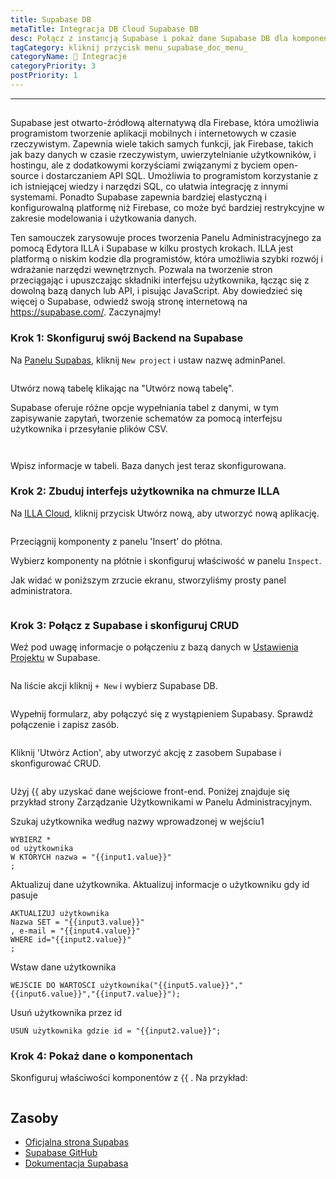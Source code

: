 ```yaml
---
title: Supabase DB
metaTitle: Integracja DB Cloud Supabase DB
desc: Połącz z instancją Supabase i pokaż dane Supabase DB dla komponentów
tagCategory: kliknij przycisk menu_supabase_doc_menu_
categoryName: 🔨 Integracje
categoryPriority: 3
postPriority: 1
---
```


* * *

## <h2 hidden>Supabase DB</h2>

Supabase jest otwarto-źródłową alternatywą dla Firebase, która umożliwia programistom tworzenie aplikacji mobilnych i internetowych w czasie rzeczywistym. Zapewnia wiele takich samych funkcji, jak Firebase, takich jak bazy danych w czasie rzeczywistym, uwierzytelnianie użytkowników, i hostingu, ale z dodatkowymi korzyściami związanymi z byciem open-source i dostarczaniem API SQL. Umożliwia to programistom korzystanie z ich istniejącej wiedzy i narzędzi SQL, co ułatwia integrację z innymi systemami. Ponadto Supabase zapewnia bardziej elastyczną i konfigurowalną platformę niż Firebase, co może być bardziej restrykcyjne w zakresie modelowania i użytkowania danych.

Ten samouczek zarysowuje proces tworzenia Panelu Administracyjnego za pomocą Edytora ILLA i Supabase w kilku prostych krokach. ILLA jest platformą o niskim kodzie dla programistów, która umożliwia szybki rozwój i wdrażanie narzędzi wewnętrznych. Pozwala na tworzenie stron przeciągając i upuszczając składniki interfejsu użytkownika, łącząc się z dowolną bazą danych lub API, i pisując JavaScript. Aby dowiedzieć się więcej o Supabase, odwiedź swoją stronę internetową na <https://supabase.com/>. Zaczynajmy!

### Krok 1: Skonfiguruj swój Backend na Supabase

Na [Panelu Supabas](https://app.supabase.com/projects), kliknij `New project` i ustaw nazwę adminPanel.

<img
  src='https://cdn.illacloud.com/official-website/img/docs/assemble/supabase1.png'
  alt=""
/>

Utwórz nową tabelę klikając na "Utwórz nową tabelę".

Supabase oferuje różne opcje wypełniania tabel z danymi, w tym zapisywanie zapytań, tworzenie schematów za pomocą interfejsu użytkownika i przesyłanie plików CSV.

<img
  src='https://cdn.illacloud.com/official-website/img/docs/assemble/supabase2.png'
  alt=""
/>

<img
  src='https://cdn.illacloud.com/official-website/img/docs/assemble/supabase3.png'
  alt=""
/>

Wpisz informacje w tabeli. Baza danych jest teraz skonfigurowana.

### Krok 2: Zbuduj interfejs użytkownika na chmurze ILLA

Na [ILLA Cloud](https://cloud.illacloud.com), kliknij przycisk Utwórz nową, aby utworzyć nową aplikację.

<img
  src='https://cdn.illacloud.com/official-website/img/docs/assemble/supabase4.png'
  alt=""
/>

Przeciągnij komponenty z panelu 'Insert' do płótna.

Wybierz komponenty na płótnie i skonfiguruj właściwość w panelu `Inspect`.

Jak widać w poniższym zrzucie ekranu, stworzyliśmy prosty panel administratora.

<img
  src='https://cdn.illacloud.com/official-website/img/docs/assemble/supabase5.png'
  alt=""
/>

### Krok 3: Połącz z Supabase i skonfiguruj CRUD

Weź pod uwagę informacje o połączeniu z bazą danych w [Ustawienia Projektu](https://app.supabase.com/project/hdcfnsxpwwgboqomdrhp/settings/database) w Supabase.

<img
  src='https://cdn.illacloud.com/official-website/img/docs/assemble/supabase6.png'
  alt=""
/>

Na liście akcji kliknij `+ New` i wybierz Supabase DB.

<img
  src='https://cdn.illacloud.com/official-website/img/docs/assemble/supabase7.png'
  alt=""
/>

Wypełnij formularz, aby połączyć się z wystąpieniem Supabasy. Sprawdź połączenie i zapisz zasób.

<img
  src='https://cdn.illacloud.com/official-website/img/docs/assemble/supabase8.png'
  alt=""
/>

Kliknij 'Utwórz Action', aby utworzyć akcję z zasobem Supabase i skonfigurować CRUD.

<img
  src='https://cdn.illacloud.com/official-website/img/docs/assemble/supabase9.png'
  alt=""
/>

Użyj {{ aby uzyskać dane wejściowe front-end. Poniżej znajduje się przykład strony Zarządzanie Użytkownikami w Panelu Administracyjnym.

Szukaj użytkownika według nazwy wprowadzonej w wejściu1

```
WYBIERZ *
od użytkownika
W KTÓRYCH nazwa = "{{input1.value}}"
;
```

Aktualizuj dane użytkownika. Aktualizuj informacje o użytkowniku gdy id pasuje

```
AKTUALIZUJ użytkownika
Nazwa SET = "{{input3.value}}"
, e-mail = "{{input4.value}}"
WHERE id="{{input2.value}}"
;
```

Wstaw dane użytkownika

```
WEJŚCIE DO WARTOŚCI użytkownika("{{input5.value}}","{{input6.value}}","{{input7.value}}");
```

Usuń użytkownika przez id

```
USUŃ użytkownika gdzie id = "{{input2.value}}";
```

### Krok 4: Pokaż dane o komponentach

Skonfiguruj właściwości komponentów z {{ . Na przykład:

<img
  src='https://cdn.illacloud.com/official-website/img/docs/assemble/supabase10.png'
  alt=""
/>

## Zasoby

-   [Oficjalna strona Supabas](https://supabase.com/)
-   [Supabase GitHub](https://github.com/supabase/supabase)
-   [Dokumentacja Supabasa](https://supabase.com/docs)
